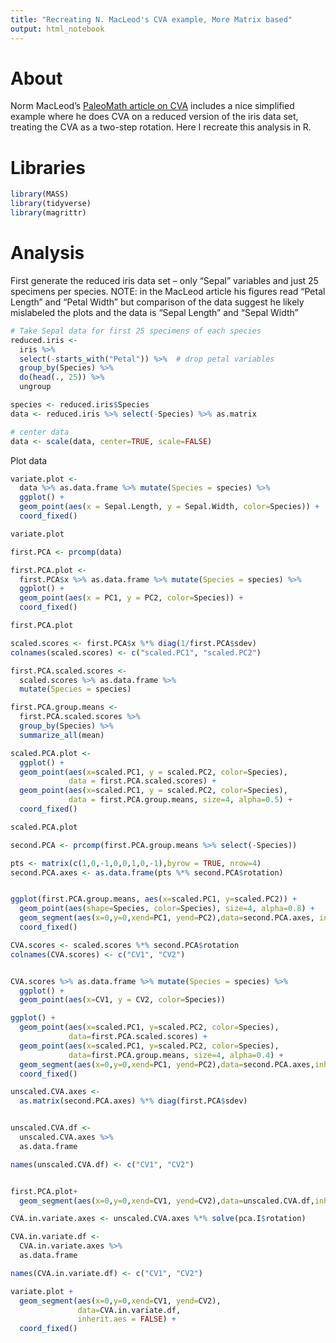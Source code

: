 ```yaml
---
title: "Recreating N. MacLeod's CVA example, More Matrix based"
output: html_notebook
---
```


# About

Norm MacLeod's [PaleoMath article on CVA](https://www.palass.org/sites/default/files/media/palaeomath_101/article_11/article_11.pdf) includes a nice simplified example where he does CVA on a reduced version of the iris data set, treating the CVA as a two-step rotation. Here I recreate this analysis in R.

# Libraries

```r
library(MASS)
library(tidyverse)
library(magrittr)
```

# Analysis

First generate the reduced iris data set -- only "Sepal" variables and just 25 specimens per species. NOTE: in the MacLeod article his figures read "Petal Length" and "Petal Width" but comparison of the data suggest he likely mislabeled the plots and the data is "Sepal Length" and "Sepal Width"


```r
# Take Sepal data for first 25 specimens of each species
reduced.iris <-
  iris %>%
  select(-starts_with("Petal")) %>%  # drop petal variables
  group_by(Species) %>%
  do(head(., 25)) %>%
  ungroup

species <- reduced.iris$Species
data <- reduced.iris %>% select(-Species) %>% as.matrix

# center data
data <- scale(data, center=TRUE, scale=FALSE)
```
  
Plot data

```r
variate.plot <-
  data %>% as.data.frame %>% mutate(Species = species) %>%
  ggplot() +
  geom_point(aes(x = Sepal.Length, y = Sepal.Width, color=Species)) +
  coord_fixed()

variate.plot
```


```r
first.PCA <- prcomp(data)

first.PCA.plot <- 
  first.PCA$x %>% as.data.frame %>% mutate(Species = species) %>%
  ggplot() +
  geom_point(aes(x = PC1, y = PC2, color=Species)) +
  coord_fixed()

first.PCA.plot
```

```r

scaled.scores <- first.PCA$x %*% diag(1/first.PCA$sdev)
colnames(scaled.scores) <- c("scaled.PC1", "scaled.PC2")

first.PCA.scaled.scores <- 
  scaled.scores %>% as.data.frame %>%
  mutate(Species = species)

first.PCA.group.means <-
  first.PCA.scaled.scores %>%
  group_by(Species) %>%
  summarize_all(mean)

scaled.PCA.plot <-
  ggplot() +
  geom_point(aes(x=scaled.PC1, y = scaled.PC2, color=Species),
             data = first.PCA.scaled.scores) + 
  geom_point(aes(x=scaled.PC1, y = scaled.PC2, color=Species),
             data = first.PCA.group.means, size=4, alpha=0.5) +
  coord_fixed()

scaled.PCA.plot  
```

```r
second.PCA <- prcomp(first.PCA.group.means %>% select(-Species))

pts <- matrix(c(1,0,-1,0,0,1,0,-1),byrow = TRUE, nrow=4)
second.PCA.axes <- as.data.frame(pts %*% second.PCA$rotation)


ggplot(first.PCA.group.means, aes(x=scaled.PC1, y=scaled.PC2)) +
  geom_point(aes(shape=Species, color=Species), size=4, alpha=0.8) + 
  geom_segment(aes(x=0,y=0,xend=PC1, yend=PC2),data=second.PCA.axes, inherit.aes = FALSE) +
  coord_fixed()
```


```r

CVA.scores <- scaled.scores %*% second.PCA$rotation
colnames(CVA.scores) <- c("CV1", "CV2")


CVA.scores %>% as.data.frame %>% mutate(Species = species) %>%
  ggplot() + 
  geom_point(aes(x=CV1, y = CV2, color=Species))

```



```r
ggplot() + 
  geom_point(aes(x=scaled.PC1, y=scaled.PC2, color=Species),
             data=first.PCA.scaled.scores) +
  geom_point(aes(x=scaled.PC1, y=scaled.PC2, color=Species), 
             data=first.PCA.group.means, size=4, alpha=0.4) +
  geom_segment(aes(x=0,y=0,xend=PC1, yend=PC2),data=second.PCA.axes,inherit.aes = FALSE) +
  coord_fixed()
```

```r
unscaled.CVA.axes <- 
  as.matrix(second.PCA.axes) %*% diag(first.PCA$sdev) 


unscaled.CVA.df <-
  unscaled.CVA.axes %>%
  as.data.frame

names(unscaled.CVA.df) <- c("CV1", "CV2")


first.PCA.plot+ 
  geom_segment(aes(x=0,y=0,xend=CV1, yend=CV2),data=unscaled.CVA.df,inherit.aes = FALSE)
```

```r
CVA.in.variate.axes <- unscaled.CVA.axes %*% solve(pca.I$rotation)

CVA.in.variate.df <-
  CVA.in.variate.axes %>%
  as.data.frame

names(CVA.in.variate.df) <- c("CV1", "CV2")

variate.plot + 
  geom_segment(aes(x=0,y=0,xend=CV1, yend=CV2),
               data=CVA.in.variate.df,
               inherit.aes = FALSE) +
  coord_fixed()


```

